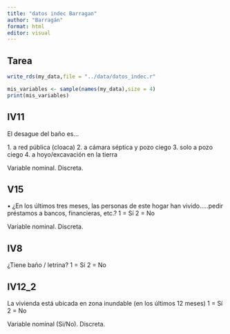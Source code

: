```yaml
---
title: "datos indec Barragan"
author: "Barragán"
format: html
editor: visual
---
```


## Tarea

```r
write_rds(my_data,file = "../data/datos_indec.r"
```

```r
mis_variables <- sample(names(my_data),size = 4)
print(mis_variables)
```

## IV11

El desague del baño es...

1\. a red pública (cloaca) 2. a cámara séptica y pozo ciego 3. solo a pozo ciego 4. a hoyo/excavación en la tierra

Variable nominal. Discreta.

## V15

• ¿En los últimos tres meses, las personas de este hogar han vivido.....pedir préstamos a bancos, financieras, etc.? 1 = Sí 2 = No

Variable nominal. Discreta.

## IV8

¿Tiene baño / letrina? 1 = Sí 2 = No

## IV12_2

La vivienda está ubicada en zona inundable (en los últimos 12 meses) 1 = Sí 2 = No

Variable nominal (Si/No). Discreta.
